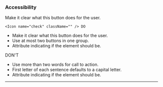 


### Accessibility

Make it clear what this button does for the user.

<div className="c-do-dont">
  <div className="c-do-dont__do">

    <Icon name="check" className="" /> DO

- Make it clear what this button does for the user.
- Use at most two buttons in one group.
- Attribute indicating if the element should be.

</div>
<div className="c-do-dont__dont">

<Icon name="x" className="" /> DON&apos;T

- Use more than two words for call to action.
- First letter of each sentence defaults to a capital letter.
- Attribute indicating if the element should be.

</div>
</div>

---
